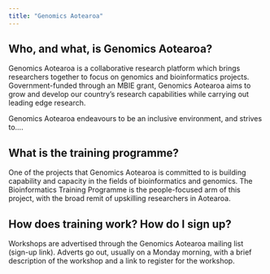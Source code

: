 ```yaml
---
title: "Genomics Aotearoa"
---
```


## Who, and what, is Genomics Aotearoa?

Genomics Aotearoa is a collaborative research platform which brings researchers together to focus on genomics and bioinformatics projects. Government-funded through an MBIE grant, Genomics Aotearoa aims to grow and develop our country's research capabilities while carrying out leading edge research. 

Genomics Aotearoa endeavours to be an inclusive environment, and strives to....



## What is the training programme?

One of the projects that Genomics Aotearoa is committed to is building capability and capacity in the fields of bioinformatics and genomics. The Bioinformatics Training Programme is the people-focused arm of this project, with the broad remit of upskilling researchers in Aotearoa. 

## How does training work? How do I sign up? 

Workshops are advertised through the Genomics Aotearoa mailing list (sign-up link). Adverts go out, usually on a Monday morning, with a brief description of the workshop and a link to register for the workshop. 
